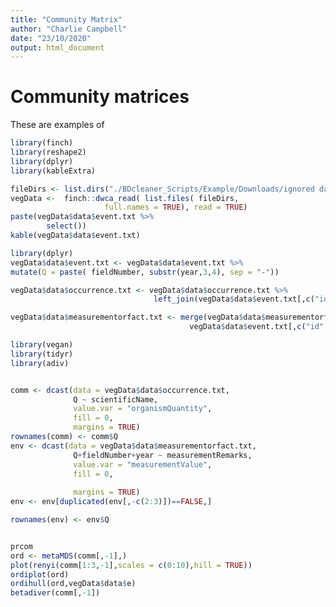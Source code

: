 ```yaml
---
title: "Community Matrix"
author: "Charlie Campbell"
date: "23/10/2020"
output: html_document
---
```


# Community matrices 

These are examples of 

```r
library(finch)
library(reshape2)
library(dplyr)
library(kableExtra)

fileDirs <- list.dirs("./BDcleaner_Scripts/Example/Downloads/ignored data/Grazing experiments/Hol")
vegData <-  finch::dwca_read( list.files( fileDirs,
                     full.names = TRUE), read = TRUE)
paste(vegData$data$event.txt %>%
        select())
kable(vegData$data$event.txt)
```



```r
library(dplyr)
vegData$data$event.txt <- vegData$data$event.txt %>%
mutate(Q = paste( fieldNumber, substr(year,3,4), sep = "-"))

vegData$data$occurrence.txt <- vegData$data$occurrence.txt %>%
                                left_join(vegData$data$event.txt[,c("id","Q")], by = "id")

vegData$data$measurementorfact.txt <- merge(vegData$data$measurementorfact.txt,
                                        vegData$data$event.txt[,c("id","Q","year","fieldNumber")], by = "id")


```



```r
library(vegan)
library(tidyr)
library(adiv)


comm <- dcast(data = vegData$data$occurrence.txt,
              Q ~ scientificName,
              value.var = "organismQuantity",
              fill = 0,
              margins = TRUE)
rownames(comm) <- comm$Q
env <- dcast(data = vegData$data$measurementorfact.txt,
              Q+fieldNumber+year ~ measurementRemarks,
              value.var = "measurementValue",
              fill = 0,
             
              margins = TRUE)
env <- env[duplicated(env[,-c(2:3)])==FALSE,]

rownames(env) <- env$Q


prcom
ord <- metaMDS(comm[,-1],)
plot(renyi(comm[1:3,-1],scales = c(0:10),hill = TRUE))
ordiplot(ord)
ordihull(ord,vegData$data$e)
betadiver(comm[,-1])
```
